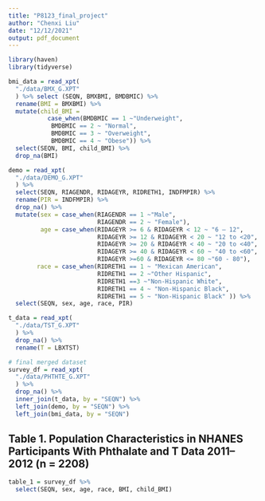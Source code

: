```yaml
---
title: "P8123_final_project"
author: "Chenxi Liu"
date: "12/12/2021"
output: pdf_document
---
```


```r
library(haven)
library(tidyverse)
```


```r
bmi_data = read_xpt(
  "./data/BMX_G.XPT"
  ) %>% select (SEQN, BMXBMI, BMDBMIC) %>%
  rename(BMI = BMXBMI) %>%
  mutate(child_BMI = 
           case_when(BMDBMIC == 1 ~"Underweight",
            BMDBMIC == 2 ~ "Normal",
            BMDBMIC == 3 ~ "Overweight",
            BMDBMIC == 4 ~ "Obese")) %>%
  select(SEQN, BMI, child_BMI) %>%
  drop_na(BMI)

demo = read_xpt(
  "./data/DEMO_G.XPT"
  ) %>%
  select(SEQN, RIAGENDR, RIDAGEYR, RIDRETH1, INDFMPIR) %>%
  rename(PIR = INDFMPIR) %>%
  drop_na() %>%
  mutate(sex = case_when(RIAGENDR == 1 ~"Male",
                         RIAGENDR == 2 ~ "Female"),
         age = case_when(RIDAGEYR >= 6 & RIDAGEYR < 12 ~ "6 – 12",
                         RIDAGEYR >= 12 & RIDAGEYR < 20 ~ "12 to <20",
                         RIDAGEYR >= 20 & RIDAGEYR < 40 ~ "20 to <40",
                         RIDAGEYR >= 40 & RIDAGEYR < 60 ~ "40 to <60",
                         RIDAGEYR >=60 & RIDAGEYR <= 80 ~"60 - 80"),
        race = case_when(RIDRETH1 == 1 ~ "Mexican American",
                         RIDRETH1 == 2 ~"Other Hispanic",
                         RIDRETH1 ==3 ~"Non-Hispanic White",
                         RIDRETH1 == 4 ~ "Non-Hispanic Black",
                         RIDRETH1 == 5 ~ "Non-Hispanic Black" )) %>%
  select(SEQN, sex, age, race, PIR)

t_data = read_xpt(
  "./data/TST_G.XPT"
  ) %>%
  drop_na() %>%
  rename(T = LBXTST)

# final merged dataset
survey_df = read_xpt(
  "./data/PHTHTE_G.XPT"
  ) %>%
  drop_na() %>%
  inner_join(t_data, by = "SEQN") %>%
  left_join(demo, by = "SEQN") %>%
  left_join(bmi_data, by = "SEQN")
```

## Table 1. Population Characteristics in NHANES Participants With Phthalate and T Data 2011–2012 (n = 2208)

\begin{tabular}{lll}
\hline & & Weighted Median \\
& n & (25th, 75th (Weighted \%) Percentile) \\
\hline Age group, y & & $41(23,56)$ \\
$6-12$ & $293(6.63)$ & \\
12 to $<20$ & $351(12.0)$ & \\
20 to $<40$ & $572(29.5)$ & \\
40 to $<60$ & $507(31.6)$ & \\
$60-80$ & $485(20.2)$ & \\
Sex & & \\
Female & $1098(51.3)$ & \\
Male & $1110(48.7)$ & \\
Race/ethnicity & & \\
Mexican American & $277(8.82)$ & \\
Other Hispanic & $232(7.14)$ & \\
Non-Hispanic white & $742(64.6)$ & \\
Non-Hispanic black & $573(12.2)$ & \\
Other race/multiracial & $384(7.20)$ & \\
PIR continuous & & $2.72(1.26,4.76)$ \\
(no units) & & \\
BMI continuous, kg/m $^{2}$ & & $26.5(22.8,31)$ \\
Child/adolescent BMI & & \\
$\quad$ categories $^{2}$ & & \\
Underweight & $18(2.86)$ & \\
Normal weight & $370(57.8)$ & \\
Overweight & $109(17.7)$ & \\
Obese & $141(21.6)$ & \\
\hline
\end{tabular}

```r
table_1 = survey_df %>%
  select(SEQN, sex, age, race, BMI, child_BMI)
```



